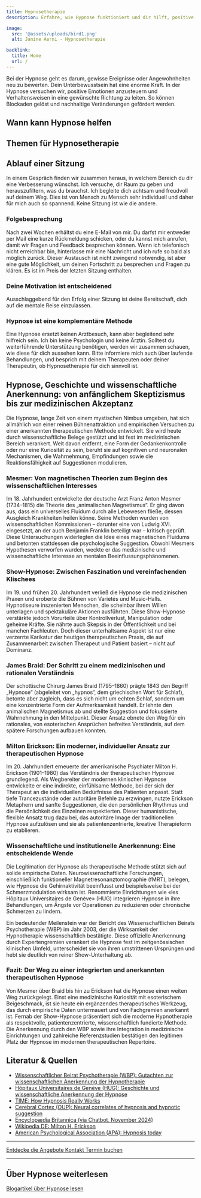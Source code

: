 ```yaml
---
title: Hypnosetherapie
description: Erfahre, wie Hypnose funktioniert und dir hilft, positive Emotionen zu stärken. Entdecke den Ablauf einer Sitzung und starte deine Reise!

image:
  src: '@assets/uploads/bird1.png'
  alt: Janine Aerni - Hypnosetherapie

backlink:
  title: Home
  url: /
---
```



Bei der Hypnose geht es darum, gewisse Ereignisse oder Angewohnheiten neu zu bewerten. Dein Unterbewusstsein hat eine enorme Kraft. In der Hypnose versuchen wir, positive Emotionen anzusteuern und Verhaltensweisen in eine gewünschte Richtung zu leiten. So können Blockaden gelöst und nachhaltige Veränderungen gefördert werden.

## Wann kann Hypnose helfen
<SubPagesTopics id="hypnotherapy" />

## Themen für Hypnosetherapie
<SubPages id="hypnotherapy" exclude="/hypnosetherapie/"  columns={3} />

## Ablauf einer Sitzung

In einem Gespräch finden wir zusammen heraus, in welchem Bereich du dir eine Verbesserung wünschst. Ich versuche, dir Raum zu geben und herauszufiltern, was du brauchst. Ich begleite dich achtsam und freudvoll auf deinem Weg. Dies ist von Mensch zu Mensch sehr individuell und daher für mich auch so spannend. Keine Sitzung ist wie die andere.

### Folgebesprechung

Nach zwei Wochen erhältst du eine E-Mail von mir. Du darfst mir entweder per Mail eine kurze Rückmeldung schicken, oder du kannst mich anrufen, damit wir Fragen und Feedback besprechen können. Wenn ich telefonisch nicht erreichbar bin, hinterlasse mir eine Nachricht und ich rufe so bald als möglich zurück. Dieser Austausch ist nicht zwingend notwendig, ist aber eine gute Möglichkeit, um deinen Fortschritt zu besprechen und Fragen zu klären. Es ist im Preis der letzten Sitzung enthalten.

### Deine Motivation ist entscheidened

Ausschlaggebend für den Erfolg einer Sitzung ist deine Bereitschaft, dich auf die mentale Reise einzulassen.

### Hypnose ist eine komplementäre Methode

Eine Hypnose ersetzt keinen Arztbesuch, kann aber begleitend sehr hilfreich sein. Ich bin keine Psychologin und keine Ärztin. Solltest du weiterführende Unterstützung benötigen, werden wir zusammen schauen, wie diese für dich aussehen kann. Bitte informiere mich auch über laufende Behandlungen, und besprich mit deinem Therapeuten oder deiner Therapeutin, ob Hypnosetherapie für dich sinnvoll ist.

## Hypnose, Geschichte und wissenschaftliche Anerkennung: von anfänglichem Skeptizismus bis zur medizinischen Akzeptanz

Die Hypnose, lange Zeit von einem mystischen Nimbus umgeben, hat sich allmählich von einer reinen Bühnenattraktion und empirischen Versuchen zu einer anerkannten therapeutischen Methode entwickelt. Sie wird heute durch wissenschaftliche Belege gestützt und ist fest im medizinischen Bereich verankert. Weit davon entfernt, eine Form der Gedankenkontrolle oder nur eine Kuriosität zu sein, beruht sie auf kognitiven und neuronalen Mechanismen, die Wahrnehmung, Empfindungen sowie die Reaktionsfähigkeit auf Suggestionen modulieren.

### Mesmer: Von magnetischen Theorien zum Beginn des wissenschaftlichen Interesses  
Im 18. Jahrhundert entwickelte der deutsche Arzt Franz Anton Mesmer (1734–1815) die Theorie des „animalischen Magnetismus“. Er ging davon aus, dass ein universelles Fluidum durch alle Lebewesen fließe, dessen Ausgleich Krankheiten heilen könne. Seine Methoden wurden von wissenschaftlichen Kommissionen – darunter eine von Ludwig XVI. eingesetzt, an der auch Benjamin Franklin beteiligt war – kritisch geprüft. Diese Untersuchungen widerlegten die Idee eines magnetischen Fluidums und betonten stattdessen die psychologische Suggestion. Obwohl Mesmers Hypothesen verworfen wurden, weckte er das medizinische und wissenschaftliche Interesse an mentalen Beeinflussungsphänomenen.

### Show-Hypnose: Zwischen Faszination und vereinfachenden Klischees  
Im 19. und frühen 20. Jahrhundert verließ die Hypnose die medizinischen Praxen und eroberte die Bühnen von Varietés und Music-Halls. Hypnotiseure inszenierten Menschen, die scheinbar ihrem Willen unterlagen und spektakuläre Aktionen ausführten. Diese Show-Hypnose verstärkte jedoch Vorurteile über Kontrollverlust, Manipulation oder geheime Kräfte. Sie nährte auch Skepsis in der Öffentlichkeit und bei manchen Fachleuten. Doch dieser unterhaltsame Aspekt ist nur eine verzerrte Karikatur der heutigen therapeutischen Praxis, die auf Zusammenarbeit zwischen Therapeut und Patient basiert – nicht auf Dominanz.

### James Braid: Der Schritt zu einem medizinischen und rationalen Verständnis  
Der schottische Chirurg James Braid (1795–1860) prägte 1843 den Begriff „Hypnose“ (abgeleitet von „hypnos“, dem griechischen Wort für Schlaf), betonte aber zugleich, dass es sich nicht um echten Schlaf, sondern um eine konzentrierte Form der Aufmerksamkeit handelt. Er lehnte den animalischen Magnetismus ab und stellte Suggestion und fokussierte Wahrnehmung in den Mittelpunkt. Dieser Ansatz ebnete den Weg für ein rationales, von esoterischen Ansprüchen befreites Verständnis, auf dem spätere Forschungen aufbauen konnten.

### Milton Erickson: Ein moderner, individueller Ansatz zur therapeutischen Hypnose  
Im 20. Jahrhundert erneuerte der amerikanische Psychiater Milton H. Erickson (1901–1980) das Verständnis der therapeutischen Hypnose grundlegend. Als Wegbereiter der modernen klinischen Hypnose entwickelte er eine indirekte, einfühlsame Methode, bei der sich der Therapeut an die individuellen Bedürfnisse des Patienten anpasst. Statt tiefe Trancezustände oder autoritäre Befehle zu erzwingen, nutzte Erickson Metaphern und sanfte Suggestionen, die den persönlichen Rhythmus und die Persönlichkeit des Einzelnen respektierten. Dieser humanistische, flexible Ansatz trug dazu bei, das autoritäre Image der traditionellen Hypnose aufzulösen und sie als patientenzentrierte, kreative Therapieform zu etablieren.

### Wissenschaftliche und institutionelle Anerkennung: Eine entscheidende Wende  
Die Legitimation der Hypnose als therapeutische Methode stützt sich auf solide empirische Daten. Neurowissenschaftliche Forschungen, einschließlich funktioneller Magnetresonanztomographie (fMRT), belegen, wie Hypnose die Gehirnaktivität beeinflusst und beispielsweise bei der Schmerzmodulation wirksam ist. Renommierte Einrichtungen wie «les Hôpitaux Universitaires de Genève» (HUG) integrieren Hypnose in ihre Behandlungen, um Ängste vor Operationen zu reduzieren oder chronische Schmerzen zu lindern.

Ein bedeutender Meilenstein war der Bericht des Wissenschaftlichen Beirats Psychotherapie (WBP) im Jahr 2003, der die Wirksamkeit der Hypnotherapie wissenschaftlich bestätigte. Diese offizielle Anerkennung durch Expertengremien verankert die Hypnose fest im zeitgenössischen klinischen Umfeld, unterscheidet sie von ihren umstrittenen Ursprüngen und hebt sie deutlich von reiner Show-Unterhaltung ab.

### Fazit: Der Weg zu einer integrierten und anerkannten therapeutischen Hypnose  
Von Mesmer über Braid bis hin zu Erickson hat die Hypnose einen weiten Weg zurückgelegt. Einst eine medizinische Kuriosität mit esoterischem Beigeschmack, ist sie heute ein ergänzendes therapeutisches Werkzeug, das durch empirische Daten untermauert und von Fachgremien anerkannt ist. Fernab der Show-Hypnose präsentiert sich die moderne Hypnotherapie als respektvolle, patientenzentrierte, wissenschaftlich fundierte Methode. Die Anerkennung durch den WBP sowie ihre Integration in medizinische Einrichtungen und zahlreiche Referenzstudien bestätigen den legitimen Platz der Hypnose im modernen therapeutischen Repertoire.


## Literatur & Quellen
- [Wissenschaftlicher Beirat Psychotherapie (WBP): Gutachten zur wissenschaftlichen Anerkennung der Hypnotherapie](https://www.wbpsychotherapie.de/fileadmin/user_upload/_old-files/downloads/pdf-Ordner/WBP/Gutachten_zur_wissenschaftlichen_Anerkennung_der_Hypnotherapie.pdf) 
- [Hôpitaux Universitaires de Genève (HUG): Geschichte und wissenschaftliche Anerkennung der Hypnose](https://www.hug.ch/programme-hypnose-hug/histoire-hypnose-sa-reconnaissance-scientifique)  
- [TIME: How Hypnosis Really Works](https://time.com/6171844/how-hypnosis-works/)  
- [Cerebral Cortex (OUP): Neural correlates of hypnosis and hypnotic suggestion](https://academic.oup.com/cercor/article/27/8/4083/3056452#113568738)   
- [Encyclopædia Britannica (via Chatbot, November 2024)](https://www.britannica.com/science/hypnosis)  
- [Wikipedia DE: Milton H. Erickson](https://de.wikipedia.org/wiki/Milton_H._Erickson)
- [American Psychological Association (APA): Hypnosis today](https://www.apa.org/monitor/2011/01/hypnosis) 
---

<div class="flex flex-wrap gap-4">
  <a
  href="/angebote/"
  class="inline-flex items-center justify-center px-6 py-3 text-base leading-tight font-bold text-red-700 bg-transparent border border-red-700 rounded-full transition hover:bg-red-500 hover:text-red-50 no-underline "
  onclick="document.app.emitEvent('mouseDown', 'trigger-to-3');"
>
  <span>Entdecke die Angebote</span>
</a>
  <a href="/kontakt/" class="inline-flex items-center justify-center px-6 py-3 text-base leading-tight font-bold text-red-700 bg-transparent border border-red-600 rounded-full transition hover:bg-red-500 hover:text-red-50 no-underline" onclick="document.app.emitEvent('mouseDown', 'trigger-to-5');"> 
    <span class="">Kontakt</span>
  </a>
  <a
    href="/termin/"
    class="inline-flex no-prose items-center justify-center px-6 py-3 text-base leading-tight font-bold text-white bg-red-600 border border-red-600 rounded-full transition hover:bg-red-500 hover:text-red-50 no-underline"
  >
    <span>Termin buchen</span>
  </a>
</div>

<hr class="border-gray-400" />
<h2 class="text-balance">Über Hypnose weiterlesen</h2>
<a href="/tags/hypnose/" class="inline-flex items-center justify-center px-6 py-3 text-base leading-tight font-bold text-red-700 bg-transparent border border-red-600 rounded-full transition hover:bg-red-500 hover:text-red-50 no-underline" onclick="document.app.emitEvent('mouseDown', 'trigger-to-5');"> 
    <span class="">Blogartikel über Hypnose lesen</span>
</a>
